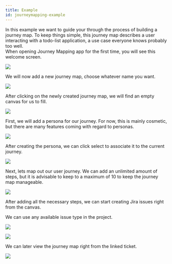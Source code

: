 ```yaml
---
title: Example
id: journeymapping-example
---
```


In this example we want to guide your through the process of building a journey map. To keep things simple,
this journey map describes a user interacting with a todo-list application, a use case everyone knows probably too well.
<br />
When opening Journey Mapping app for the first time, you will see this welcome screen.

<img
    src='/img/jm/JME1.png'
/>

We will now add a new journey map, choose whatever name you want.

<img
    src='/img/jm/JME2.png'
/>

After clicking on the newly created journey map, we will find an empty canvas for us to fill.

<img
    src='/img/jm/JME3.png'
/>

First, we will add a persona for our journey. For now, this is mainly cosmetic, but there are many features
coming with regard to personas.

<img
    src='/img/jm/JME4.png'
/>

After creating the persona, we can click select to associate it to the current journey.

<img
    src='/img/jm/JME5.png'
/>

Next, lets map out our user journey. We can add an unlimited amount of steps, but it is advisable to keep to a maximum of
10 to keep the journey map manageable.

<img
    src='/img/jm/JME6.png'
/>

After adding all the necessary steps, we can start creating Jira issues right from the canvas.

We can use any available issue type in the project.

<img
    src='/img/jm/JME7.png'
/>


<img
    src='/img/jm/JME8.png'
/>

We can later view the journey map right from the linked ticket.


<img
    src='/img/jm/JME9.png'
/>
